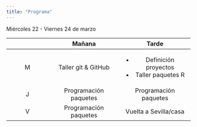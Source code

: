 ```yaml
---
title: "Programa"
---
```


Miércoles 22 - Viernes 24 de marzo

+---------------+--------------------------+--------------------------+
|               | Mañana                   | Tarde                    |
+:=============:+:========================:+:========================:+
| M             | Taller git & GitHub      | -   Definición proyectos |
|               |                          | -   Taller paquetes R    |
+---------------+--------------------------+--------------------------+
| J             | Programación paquetes    | Programación paquetes    |
+---------------+--------------------------+--------------------------+
| V             | Programación paquetes    | Vuelta a Sevilla/casa    |
+---------------+--------------------------+--------------------------+
